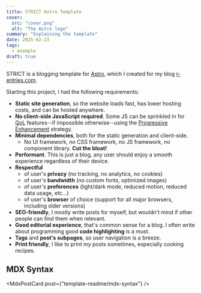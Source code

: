 ```yaml
---
title: STRICT Astro Template
cover:
  src: "cover.png"
  alt: "The Astro logo"
summary: "Explaining the template"
date: 2025-02-23
tags:
  - exemple
draft: true
---
```



STRICT is a blogging template for [Astro](https://astro.build/),
which I created for my blog [r-entries.com](https://r-entries.com).

Starting this project, I had the following requirements:

- **Static site generation**, so the website loads fast, has lower hosting costs, and can be hosted anywhere.
- **No client-side JavaScript required**. Some JS can be sprinkled in for <abbr title="Quality of Life">QoL</abbr> features--if impossible otherwise--using the [Progressive Enhancement](https://en.wikipedia.org/wiki/Progressive_enhancement) strategy.
- **Minimal dependencies**, both for the static generation and client-side.
  - No UI framework, no CSS framework, no JS framework, no component library. **Cut the bloat!**
- **Performant**. This is just a blog, any user should enjoy a smooth experience regardless of their device.
- **Respectful**
  - of user's **privacy** (no tracking, no analytics, no cookies)
  - of user's **bandwidth** (no custom fonts, optimized images)
  - of user's **preferences** (light/dark mode, reduced motion, reduced data usage, etc...)
  - of user's **browser** of choice (support for all major browsers, including older versions)
- **SEO-friendly**, I mostly write posts for myself, but wouldn't mind if other people can find them when relevant.
- **Good editorial experience**, that's common sense for a blog. I often write about programming good **code highlighting** is a must.
- **Tags** and **post's subpages**, so user navigation is a breeze.
- **Print friendly**, I like to print my posts sometimes, especially cooking recipes.

## MDX Syntax

<MdxPostCard post={"template-readme/mdx-syntax"} />
